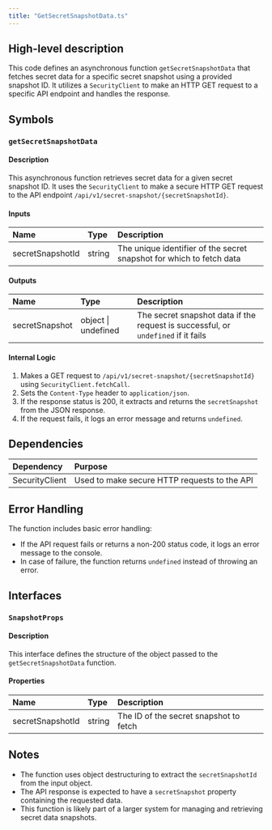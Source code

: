 ```yaml
---
title: "GetSecretSnapshotData.ts"
---
```


## High-level description
This code defines an asynchronous function `getSecretSnapshotData` that fetches secret data for a specific secret snapshot using a provided snapshot ID. It utilizes a `SecurityClient` to make an HTTP GET request to a specific API endpoint and handles the response.

## Symbols

### `getSecretSnapshotData`
#### Description
This asynchronous function retrieves secret data for a given secret snapshot ID. It uses the `SecurityClient` to make a secure HTTP GET request to the API endpoint `/api/v1/secret-snapshot/{secretSnapshotId}`.

#### Inputs
| Name | Type | Description |
|:-----|:-----|:------------|
| secretSnapshotId | string | The unique identifier of the secret snapshot for which to fetch data |

#### Outputs
| Name | Type | Description |
|:-----|:-----|:------------|
| secretSnapshot | object \| undefined | The secret snapshot data if the request is successful, or `undefined` if it fails |

#### Internal Logic
1. Makes a GET request to `/api/v1/secret-snapshot/{secretSnapshotId}` using `SecurityClient.fetchCall`.
2. Sets the `Content-Type` header to `application/json`.
3. If the response status is 200, it extracts and returns the `secretSnapshot` from the JSON response.
4. If the request fails, it logs an error message and returns `undefined`.

## Dependencies
| Dependency | Purpose |
|:-----------|:--------|
| SecurityClient | Used to make secure HTTP requests to the API |

## Error Handling
The function includes basic error handling:
- If the API request fails or returns a non-200 status code, it logs an error message to the console.
- In case of failure, the function returns `undefined` instead of throwing an error.

## Interfaces

### `SnapshotProps`
#### Description
This interface defines the structure of the object passed to the `getSecretSnapshotData` function.

#### Properties
| Name | Type | Description |
|:-----|:-----|:------------|
| secretSnapshotId | string | The ID of the secret snapshot to fetch |

## Notes
- The function uses object destructuring to extract the `secretSnapshotId` from the input object.
- The API response is expected to have a `secretSnapshot` property containing the requested data.
- This function is likely part of a larger system for managing and retrieving secret data snapshots.